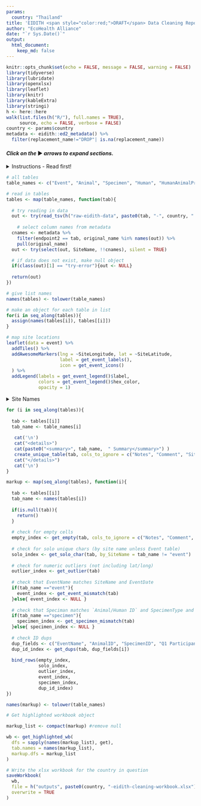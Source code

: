 ```yaml
---
params:
  country: "Thailand"
title: 'EIDITH <span style="color:red;">DRAFT</span> Data Cleaning Report: `r params$country`'
author: "EcoHealth Alliance"
date: "`r Sys.Date()`"
output:
  html_document:
    keep_md: false
---
```


```r
knitr::opts_chunk$set(echo = FALSE, message = FALSE, warning = FALSE)
library(tidyverse)
library(lubridate)
library(openxlsx)
library(leaflet) 
library(knitr)
library(kableExtra)
library(stringi)
h <- here::here
walk(list.files(h("R/"), full.names = TRUE),
     source, echo = FALSE, verbose = FALSE)
country <- params$country
metadata <- eidith::ed2_metadata() %>% 
  filter(replacement_name!="DROP"| is.na(replacement_name)) 

```

#### _Click on the_ ▶ _︎arrows to expand sections._

<details>
<summary>Instructions - Read first!</summary>
**How to use these reports?**

Here are a few guidelines for using these reports to begin the data
cleaning process. These reports were compiled automatically and may help
identify data that are incorrect or require review. Please be aware data
must still be checked manually by a person familiar with the data who
can identify mistakes and make corrections.

For each table, you may check your data through two mechanisms: the
summary in the html report and the associated tab in the Excel file.

**Html report:**

*Site Locations*: All of the sites your team has sampled are marked on
the map, color coded by concurrent sites (mouseover points to see site
names and concurrent site names). All of the independent sites are gray.
This map should be used to confirm the correct placement of all site
locations. For example, if you see a blue point that is far away from
the other blue points, you will need to check whether the GPS points are
accurate or if the concurrent site is mislabeled.

*Site Names*: Check all individual site names to confirm the spellings
are correct.

*Summary Tables:*

-   *Field*: refers to each column in the EIDITH table. The following
columns are not summarized in these tables: latitude/longitude,
notes/comments, event name, and ID fields.

-   *Values*: a summary of values that were entered into EIDITH

-   **Character fields** (e.g. Season) contain the unique text along
with the number of times each value was given.

-   Please confirm the **spelling** is correct and check
**whether any fields should be combined**. For example. if
you have the following interfaces: in house (1); IN HUMAN
DWELLING (43); in human dwelling (108), you know that the
correct interface is: “in human dwelling” (you can confirm
that on the EIDITH data entry app), so the other interfaces
need to be corrected. Note, if you collected data during
Year 1 or before the app was fully developed, you will have
more corrections to make.

-   Keep an eye out for **values that were only entered a few
times**. For example, if you have the following for
drinkingWaterShared: no (154); unknown (8); yes (2), you may
want to confirm that there were two events/sites that truly
have shared drinking water, or whether that was a mistake
and all of them should be no/unknown.

-   **Numeric and Date fields** (e.g. DurationDays) contain the
entire range for all values in that column (e.g. 2-27).

-   You are the best person to judge if that **range is
reasonable** for your sites/animals. For example, if in your
country/at your sites the only bats in the area are from two
species of large fruit bats (say the typical arm length for
both species is 140-160mm), and the range of the arm length
on the html table is 21-160mm, then you should compare the
EIDITH value of 21mm with your field data sheet to confirm
the correct length that was measured.   

-   **“All empty”** is written if a column has no values entered.
Please **confirm that it makes sense that you didn’t enter data
for that column**. For example, if you never had a sick animal
that you sampled, then it might make sense that the column for
“ClinicalSignsOther” is all empty. Whereas a column like
Country should never be all empty.

-   *Count\_empty:* this is the number of rows that do not have a
value for that column. In general, you will want to double check the
columns that have empty values to confirm whether you need to make
corrections. Counts with zeros in the numerator indicate no empty
values.

-   Sometimes it makes sense that you have mostly empty data. For
example:

-   If it says 165/165, then the values column will corroborate
that and say “all empty”.

-   If you only responded to one outbreak, count\_empty might
be 160/165, which means that only 5 outbreak events were
noted, which probably makes sense.

-   In other cases, empty values point to an error. For example,
if you have 2/165 empty from the Season column, you will need
to make corrections for those 2 rows that are empty their
Season.

**Excel file report:**

All of your data is listed in the Excel sheet (event, animal, specimens
etc are all separated by tabs). Please dig into these spreadsheets
beyond the checks below so you can get a good feel for the data and
**identify any issues that the automated check couldn’t find**. Also,
note that the automated check cannot determine whether a flag is
something that is correct or not, it can only indicate information that
you might want to double check.

There is a new column at the start of the
sheet called cleaning\_flags. This cell will have text in it and be
colored if the program identified something that needs to be checked in
that row. The text of the cleaning\_flags column will indicate what
issue needs to be checked and the column name (and column letter) that
needs to be checked in that row – be sure to check if the text is
wrapped by hitting the down arrow in the corner of the function bar (see
below) so you don’t miss any data to check.  
![](./media/image1.png){width="4in"
height="1.3in"}

In addition to noting the issues in the cleaning\_flags column, cells
with values that need to be checked are colored:

-   Bright green means it is a unique value.

-   On the event table, values are highlighted if they are unique
within the *entire* table. On all other tables, values are
highlighted if they are unique for the given *site name. *

-   A unique value may be fine (e.g., an independent site that was
only visited one time at the start of PREDICT 2), or it could
indicate a mistake (e.g. in Season if it is spelled “Dri”
instead of “Dry”).

-   While the system will pick up these misspellings, if you
spell it wrong multiple times it won’t show up as an issue
in the Excel file – though you should see it in the list of
unique values on the html file.

-   Gray means no value was entered in that row (it is empty):

-   Please check to confirm whether you have data for that row to
update EIDITH.

-   Note, that if all of the cells are empty data, it is not
highlighted here, but you can see that on the html sheet (where
it will say all empty).

-   The whole row is light green:

-   This means that there were notes given for this entry. **Always
check all notes**, in case you noted that something was recorded
incorrectly and needs to be changed.

-   Purple means there is a duplicate value for something that should be
unique (i.e., EventName, Animal\_ID, Specimen\_ID, ParticipantID)

-   Orange means that the event name does not match the site name and
date or that the specimen name does not match the indicated sample
type or medium (based on the original definitions at the launch of
the EIDITH App). If you were collecting samples before the naming
became standardized, you will notice many issues.

-   Please confirm with the field data that the specimen type and
medium are correct in EIDITH.

-   **DO NOT change specimen IDs to match the EIDITH format IF THE
TUBE STILL HAS THE ORIGINAL ID!** In this case, we will leave
the ID as it was given originally in order to be able to match
the samples with the metadata. If you note that the ID entered
into EIDITH is actually incorrect from what is written on the
tube in your freezers, then you can change it.

-   Yellow means that the value is a numeric outlier, defined as greater
than the 75th percentile + 2.5 \* inter-quartile range (IQR) or less
than the 25th percentile - 2.5 \* IQR.

-   To facilitate the cleaning please make use of the filter buttons

-   You can filter the cleaning\_flag column to remove the blanks
and see all of the rows with values that need to be checked

-   You can also filter each of the columns by color, so if you just
want to see the unique values, you can filter by bright green

**Making and submitting corrections:**

If you need to make a correction, you can edit the provided Excel sheet
using the following steps. See the example image below.

1.  In Excel, insert a column to the right of the data that needs to be
changed and give it the heading "change to:". Change the heading
text to red.

2.  Leave the original data as it is and enter what you want the data
changed to in the newly inserted column. Highlight the new values in
red also.

3.  If updating data that contains multiple values, in the "change to:"
column enter the values as they should appear once the updates are
complete. For example, if the Insect Vectors column currently shows
"mosquito; tick" and you want to add sand fly, enter "mosquito; sand
fly; tick" in the newly inserted column.

4.  Do the same for every column of data that needs changing.

5.  Do NOT delete any columns in the extracts.

6.  Save the file it as an .xls file to retain the formatting.

7.  Send the file to <technology@eidith.org> and CC your country liason
and <rostal@ecohealthalliance.org>. Indicate in the email which
sheets have changes.

![](./media/image3.png){width="4.5in"
height="3.8in"}  

</details>

```r

# all tables
table_names <- c("Event", "Animal", "Specimen", "Human", "HumanAnimalProduction", "HumanCropProduction", "HumanExtractiveIndustry", "HumanHospitalWorker", "HumanHunter", "HumanMarket", "HumanRestaurant", "HumanSickPerson", "HumanTemporarySettlements", "HumanZoo")

# read in tables
tables <- map(table_names, function(tab){
  
  # try reading in data
  out <- try(read_tsv(h("raw-eidith-data", paste0(tab, "-", country, ".tsv.gz")),  col_types = get(paste(tolower(tab), "specs", sep="_"))), silent=TRUE)
  
    # select column names from metadata
  cnames <- metadata %>% 
    filter(endpoint2 == tab, original_name %in% names(out)) %>%
    pull(original_name)
  out <- try(select(out, SiteName, !!cnames), silent = TRUE)

  # if data does not exist, make null object
  if(class(out)[1] == "try-error"){out <- NULL}
  
  return(out)
})

# give list names
names(tables) <- tolower(table_names)

# make an object for each table in list
for(i in seq_along(tables)){
  assign(names(tables[i]), tables[[i]])
}

```

```r
# map site locations 
leaflet(data = event) %>%
  addTiles() %>%
  addAwesomeMarkers(lng = ~SiteLongitude, lat = ~SiteLatitude, 
                    label = get_event_labels(),
                    icon = get_event_icons()
  ) %>%
  addLegend(labels = get_event_legend()$label,
            colors = get_event_legend()$hex_color,
            opacity = 1)

```

<details>
<summary>Site Names</summary>
```r
event %>% 
  group_by(SiteName) %>%
  count() %>%
  ungroup() %>%
  mutate(SiteName = stri_join(SiteName, " (", n, ")")) %>%
  select(-n) %>%
  kable(format = "html", escape = FALSE) %>%
  kable_styling()

```
</details>

```r
for (i in seq_along(tables)){
  
  tab <- tables[[i]]
  tab_name <- table_names[i]
  
   cat('\n')  
   cat("<details>") 
   cat(paste0("<summary>", tab_name,  " Summary</summary>") )
   create_unique_table(tab, cols_to_ignore = c("Notes", "Comment", "SiteName", "ID", "EventName", "Taxa|Class|Order|Family|Genus|Species")) %>% print()
   cat("</details>")
   cat('\n') 
}
```

```r
markup <- map(seq_along(tables), function(i){
  
  tab <- tables[[i]]
  tab_name <- names(tables[i])
  
  if(is.null(tab)){
    return()
  }
  
  # check for empty cells
  empty_index <- get_empty(tab, cols_to_ignore = c("Notes", "Comment", "Taxa|Class|Order|Family|Genus|Species", "OutbreakName"))
  
  # check for solo unique chars (by site name unless Event table)
  solo_index <- get_solo_char(tab, by_SiteName = tab_name != "event") 
  
  # check for numeric outliers (not including lat/long)
  outlier_index <- get_outlier(tab)
  
  # check that EventName matches SiteName and EventDate
  if(tab_name =="event"){
    event_index <- get_event_mismatch(tab)
  }else{ event_index <- NULL }
  
  # check that Speciman matches `Animal/Human ID` and SpecimenType and Media
  if(tab_name =="specimen"){
    specimen_index <- get_specimen_mismatch(tab)
  }else{ specimen_index <- NULL }
  
  # check ID dups 
  dup_fields <- c("EventName", "AnimalID", "SpecimenID", "Q1 ParticipantID", rep("ParticipantID", 10))
  dup_id_index <- get_dups(tab, dup_fields[i])
  
  bind_rows(empty_index,
            solo_index, 
            outlier_index,
            event_index,
            specimen_index,
            dup_id_index)
})

names(markup) <- tolower(table_names)
```


```r

# Get highlighted workbook object

markup_list <- compact(markup) #remove null

wb <- get_highlighted_wb(
  dfs = sapply(names(markup_list), get),
  tab.names = names(markup_list),
  markup.dfs = markup_list
)

```

```r
# Write the xlsx workbook for the country in question
saveWorkbook(
  wb,
  file = h("outputs", paste0(country, "-eidith-cleaning-workbook.xlsx")),
  overwrite = TRUE
)
```
